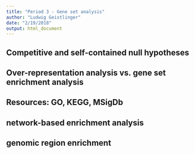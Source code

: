 ```yaml
---
title: "Period 3 - Gene set analysis"
author: "Ludwig Geistlinger"
date: "2/19/2018"
output: html_document
---
```


##  Competitive and self-contained null hypotheses

##  Over-representation analysis vs. gene set enrichment analysis

##  Resources: GO, KEGG, MSigDb

##  network-based enrichment analysis

##  genomic region enrichment
